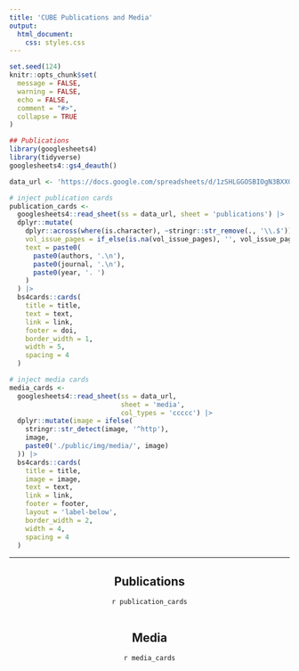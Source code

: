 ```yaml
---
title: 'CUBE Publications and Media'
output: 
  html_document:
    css: styles.css
---
```



<head>
<!-- Google tag (gtag.js) -->
<script async src="https://www.googletagmanager.com/gtag/js?id=G-8F9R0B5L51"></script>
<script>
  window.dataLayer = window.dataLayer || [];
  function gtag(){dataLayer.push(arguments);}
  gtag('js', new Date());

  gtag('config', 'G-8F9R0B5L51');
</script>
</head> 



```r
set.seed(124)
knitr::opts_chunk$set(
  message = FALSE, 
  warning = FALSE, 
  echo = FALSE,
  comment = "#>",
  collapse = TRUE
)

## Publications
library(googlesheets4)
library(tidyverse)
googlesheets4::gs4_deauth()

data_url <- 'https://docs.google.com/spreadsheets/d/1zSHLGGOSBIOgN3BXXGl2jPtJLBF6OExAznjqmRnzrTY/edit?usp=sharing'

# inject publication cards
publication_cards <-
  googlesheets4::read_sheet(ss = data_url, sheet = 'publications') |> 
  dplyr::mutate(
    dplyr::across(where(is.character), ~stringr::str_remove(., '\\.$')),
    vol_issue_pages = if_else(is.na(vol_issue_pages), '', vol_issue_pages),
    text = paste0(
      paste0(authors, '.\n'), 
      paste0(journal, '.\n'),
      paste0(year, '. ')
    )
  ) |> 
  bs4cards::cards(
    title = title,
    text = text,
    link = link,
    footer = doi,
    border_width = 1,
    width = 5,
    spacing = 4
  )

# inject media cards
media_cards <-
  googlesheets4::read_sheet(ss = data_url, 
                            sheet = 'media',
                            col_types = 'ccccc') |> 
  dplyr::mutate(image = ifelse(
    stringr::str_detect(image, '^http'),
    image,
    paste0('./public/img/media/', image)
  )) |> 
  bs4cards::cards(
    title = title,
    image = image,
    text = text,
    link = link,
    footer = footer,
    layout = 'label-below',
    border_width = 2,
    width = 4,
    spacing = 4
  )
```

----------------------------------------------------

::: {style="align: center; justify-content: center; justify-items: center; margin: auto"}

## Publications

`r publication_cards`

----------------------------------------------------

## Media

`r media_cards`

----------------------------------------------------

:::